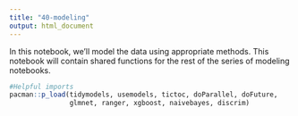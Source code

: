 ```yaml
---
title: "40-modeling"
output: html_document
---
```


In this notebook, we'll model the data using appropriate methods.  This notebook will contain shared functions for the rest of the series of modeling notebooks.

```r
#Helpful imports
pacman::p_load(tidymodels, usemodels, tictoc, doParallel, doFuture,
               glmnet, ranger, xgboost, naivebayes, discrim)
```

